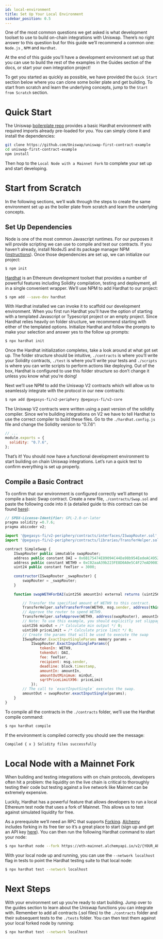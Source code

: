 ```yaml
---
id: local-environment
title: Set Up Your Local Environment
sidebar_position: 0.5
---
```


One of the most common questions we get asked is what development toolset to use to build on-chain integrations with Uniswap. There’s no right answer to this question but for this guide we’ll recommend a common one: `Node.js` , `NPM` and `Hardhat`.

At the end of this guide you’ll have a development environment set up that you can use to build the rest of the examples in the Guides section of the docs, or start your own integration project!

To get you started as quickly as possible, we have provided the `Quick Start` section below where you can clone some boiler plate and get building. To start from scratch and learn the underlying concepts, jump to the `Start from Scratch` section. 

# Quick Start

The Uniswap [boilerplate repo](https://github.com/Uniswap/uniswap-first-contract-example) provides a basic Hardhat environment with required imports already pre-loaded for you. You can simply clone it and install the dependencies: 

```bash
git clone https://github.com/Uniswap/uniswap-first-contract-example
cd uniswap-first-contract-example
npm install 
```

Then hop to the `Local Node with a Mainnet Fork` to complete your set up and start developing. 

# Start from Scratch

In the following sections, we’ll walk through the steps to create the same environment set up as the boiler plate from scratch and learn the underlying concepts.  

## Set Up Dependencies

Node is one of the most common Javascript runtimes. For our purposes it will provide scripting we can use to compile and test our contracts. If you haven’t already, install NodeJS and its package manager NPM ([instructions](https://docs.npmjs.com/downloading-and-installing-node-js-and-npm)). Once those dependencies are set up, we can initialize our project: 

```bash
$ npm init
```

[Hardhat](https://hardhat.org/) is an Ethereum development toolset that provides a number of powerful features including Solidity compilation, testing and deployment, all in a single convenient wrapper. We’ll use NPM to add Hardhat to our project: 

```bash
$ npm add --save-dev hardhat
```

With Hardhat installed we can invoke it to scaffold our development environment. When you first run Hardhat you’ll have the option of starting with a templated Javascript or Typescript project or an empty project. Since Hardhat relies heavily on folder structure, we recommend starting  with either of the templated options. Initialize Hardhat and follow the prompts to make your selection and answer yes to the follow up prompts:

```bash
$ npx hardhat init
```

Once the Hardhat initialization completes, take a look around at what got set up. The folder structure should be intuitive, `./contracts` is where you’ll write your Solidity contracts, `./test` is where you’ll write your tests and `./scripts` is where you can write scripts to perform actions like deploying. Out of the box, Hardhat is configured to use this folder structure so don’t change it unless you know what you’re doing!

Next we’ll use NPM to add the Uniswap V2 contracts which will allow us to seamlessly integrate with the protocol in our new contracts:

```bash
$ npm add @pegasys-fi/v2-periphery @pegasys-fi/v2-core
```

The Uniswap V2 contracts were written using a past version of the solidity compiler. Since we’re building integrations on V2 we have to tell Hardhat to use the correct compiler to build these files. Go to the `./hardhat.config.js` file and change the Solidity version to “0.7.6”: 

```jsx
// ...
module.exports = {
  solidity: "0.7.6",
};
```

That’s it! You should now have a functional development environment to start building on chain Uniswap integrations. Let’s run a quick test to confirm everything is set up properly. 

## Compile a Basic Contract

To confirm that our environment is configured correctly we’ll attempt to compile a basic Swap contract. Create a new file, `./contracts/Swap.sol` and paste the following code into it (a detailed guide to this contract can be found [here](./swaps/single-swaps)): 

```jsx
// SPDX-License-Identifier: GPL-2.0-or-later
pragma solidity =0.7.6;
pragma abicoder v2;

import '@pegasys-fi/v2-periphery/contracts/interfaces/ISwapRouter.sol';
import '@pegasys-fi/v2-periphery/contracts/libraries/TransferHelper.sol';

contract SimpleSwap {
    ISwapRouter public immutable swapRouter;
    address public constant DAI = 0x6B175474E89094C44Da98b954EedeAC495271d0F;
    address public constant WETH9 = 0xC02aaA39b223FE8D0A0e5C4F27eAD9083C756Cc2;
    uint24 public constant feeTier = 3000;
    
    constructor(ISwapRouter _swapRouter) {
        swapRouter = _swapRouter;
    }
    
    function swapWETHForDAI(uint256 amountIn) external returns (uint256 amountOut) {

        // Transfer the specified amount of WETH9 to this contract.
        TransferHelper.safeTransferFrom(WETH9, msg.sender, address(this), amountIn);
        // Approve the router to spend WETH9.
        TransferHelper.safeApprove(WETH9, address(swapRouter), amountIn);
        // Note: To use this example, you should explicitly set slippage limits, omitting for simplicity
        uint256 minOut = /* Calculate min output */ 0;
        uint160 priceLimit = /* Calculate price limit */ 0;
        // Create the params that will be used to execute the swap
        ISwapRouter.ExactInputSingleParams memory params =
            ISwapRouter.ExactInputSingleParams({
                tokenIn: WETH9,
                tokenOut: DAI,
                fee: feeTier,
                recipient: msg.sender,
                deadline: block.timestamp,
                amountIn: amountIn,
                amountOutMinimum: minOut,
                sqrtPriceLimitX96: priceLimit
            });
        // The call to `exactInputSingle` executes the swap.
        amountOut = swapRouter.exactInputSingle(params);
    }
}
```

To compile all the contracts in the `./contracts` folder, we’ll use the Hardhat compile command: 

```bash
$ npx hardhat compile
```

If the environment is compiled correctly you should see the message: 

```bash
Compiled { x } Solidity files successfully
```

# Local Node with a Mainnet Fork

When building and testing integrations with on chain protocols, developers often hit a problem: the liquidity on the live chain is critical to thoroughly testing their code but testing against a live network like Mainnet can be extremely expensive. 

Luckily, Hardhat has a powerful feature that allows developers to run a local Ethereum test node that uses a fork of Mainnet. This allows us to test against simulated liquidity for free. 

As a prerequisite we’ll need an RPC that supports [Forking](https://hardhat.org/hardhat-network/docs/guides/forking-other-networks). [Alchemy](https://www.alchemy.com/) includes forking in its free tier so it’s a great place to start (sign up and get an API key [here](https://www.alchemy.com/)).  You can then run the following Hardhat command to start your node:

```bash
$ npx hardhat node --fork https://eth-mainnet.alchemyapi.io/v2/{YOUR_API_KEY}
```

With your local node up and running, you can use the `--network localhost` flag in tests to point the Hardhat testing suite to that local node: 

```bash
$ npx hardhat test --network localhost
```

# Next Steps

With your environment set up you’re ready to start building. Jump over to the guides section to learn about the Uniswap functions you can integrate with. Remember to add all contracts (.sol files) to the `./contracts` folder and their subsequent tests to the `./tests` folder. You can then test them against your local forked node by running: 

```bash
$ npx hardhat test --network localhost
```
